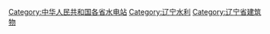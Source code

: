 [[Category:中华人民共和国各省水电站|Category:中华人民共和国各省水电站]]
[[Category:辽宁水利|Category:辽宁水利]]
[[Category:辽宁省建筑物|Category:辽宁省建筑物]]
